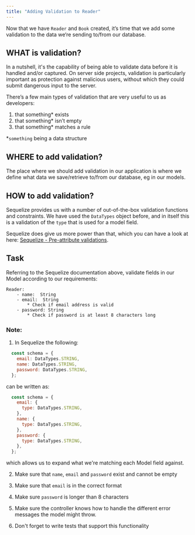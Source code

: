 ```yaml
---
title: "Adding Validation to Reader"
---
```


Now that we have `Reader` and `Book` created, it’s time that we add some validation to the data we‘re sending to/from our database.

## **WHAT** is validation?
In a nutshell, it's the capability of being able to validate data before it is handled and/or captured. On server side projects, validation is particularly important as protection against malicious users, without which they could submit dangerous input to the server.

There’s a few main types of validation that are very useful to us as developers:

1. that something* exists
2. that something* isn’t empty
3. that something* matches a rule
			
*`something` being a data structure

## **WHERE** to add validation? 
The place where we should add validation in our application is where we define what data we save/retrieve to/from our database, eg in our models.

## **HOW** to add validation?
Sequelize provides us with a number of out-of-the-box validation functions and constraints. We have used the `DataTypes` object before, and in itself this is a validation of the `type` that is used for a model field. 

Sequelize does give us more power than that, which you can have a look at here: [Sequelize - Pre-attribute validations](https://sequelize.org/master/manual/validations-and-constraints.html).

## Task
Referring to the Sequelize documentation above, validate fields in our Model according to our requirements:

```
Reader:
	- name:  String
	- email:  String
		* Check if email address is valid
	- password: String
		* Check if password is at least 8 characters long
```

### Note:
1. In Sequelize the following:

```js
  const schema = {
    email: DataTypes.STRING,
    name: DataTypes.STRING,
    password: DataTypes.STRING,
  };
```
can be written as:

```js
  const schema = {
    email: {
      type: DataTypes.STRING,
    },
    name: {
      type: DataTypes.STRING,
    },
    password: {
      type: DataTypes.STRING,
    },
  };
```
which allows us to expand what we're matching each Model field against.

2. Make sure that `name`, `email` and `password` exist and cannot be empty

3. Make sure that `email` is in the correct format

4. Make sure `password` is longer than 8 characters

5. Make sure the controller knows how to handle the different error messages the model might throw.

6. Don't forget to write tests that support this functionality